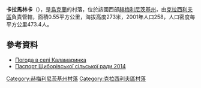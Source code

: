 {{coord|49|40|43|N|27|3|31|E|scale:100000|display=title}}

'''卡拉馬林卡'''（{{lang-uk|Каламаринка}}），是[[烏克蘭|烏克蘭]]的村落，位於該國西部[[赫梅利尼茨基州|赫梅利尼茨基州]]，由[[克拉西利夫區|克拉西利夫區]]負責管轄，面積0.55平方公里，海拔高度273米，2001年人口258，人口密度每平方公里473.4人。

==參考資料==
* [http://weather.in.ua/ua/hmel'nickaja/9738 Погода в селі Каламаринка] {{Wayback|url=http://weather.in.ua/ua/hmel'nickaja/9738 |date=20160305092352 }}
* [http://krasylivrada.km.ua/index.php?dep=1&dep_up=52&dep_cur=293 Паспорт Щиборівської сільської ради 2014] {{Wayback|url=http://krasylivrada.km.ua/index.php?dep=1&dep_up=52&dep_cur=293 |date=20150219111945 }}

{{DEFAULTSORT:Каламаринка}}
[[Category:赫梅利尼茨基州村落|Category:赫梅利尼茨基州村落]]
[[Category:克拉西利夫區村落|Category:克拉西利夫區村落]]


{{Khmelnytskyi-geo-stub}}